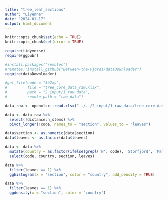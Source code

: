 ```yaml
---
title: "tree_leaf_sections"
author: "Liyenne"
date: "2024-01-17"
output: html_document
---
```


```r
knitr::opts_chunk$set(echo = TRUE)
knitr::opts_chunk$set(error = TRUE)
```

```r
require(tidyverse)
require(ggpubr)

#install.packages("remotes")
#remotes::install_github("Between-the-Fjords/dataDownloader")
require(dataDownloader)
```

```r
#get_file(node = "3b2xy",
#         file = "tree_core_data_raw.xlsx",
#         path = "2_input/1_raw_data", 
#         remote_path = "raw_data") 

data_raw <- openxlsx::read.xlsx("../../2_input/1_raw_data/tree_core_data_raw.xlsx")
```

```r
data <- data_raw %>% 
  select(!distance:n_stems) %>% 
  pivot_longer(!code, names_to = "section", values_to = "leaves")

data$section <- as.numeric(data$section)
data$leaves <- as.factor(data$leaves)

data <- data %>% 
  mutate(country = as.factor(ifelse(grepl('N', code), 'Storfjord', 'Malla'))) %>%
  select(code, country, section, leaves)
```

```r
data %>%  
  filter(leaves == 1) %>% 
  gghistogram(x = "section", color = "country", add_density = TRUE)
```


```r
data %>% 
  filter(leaves == 1) %>% 
  ggdensity(x = "section", color = "country")
```



